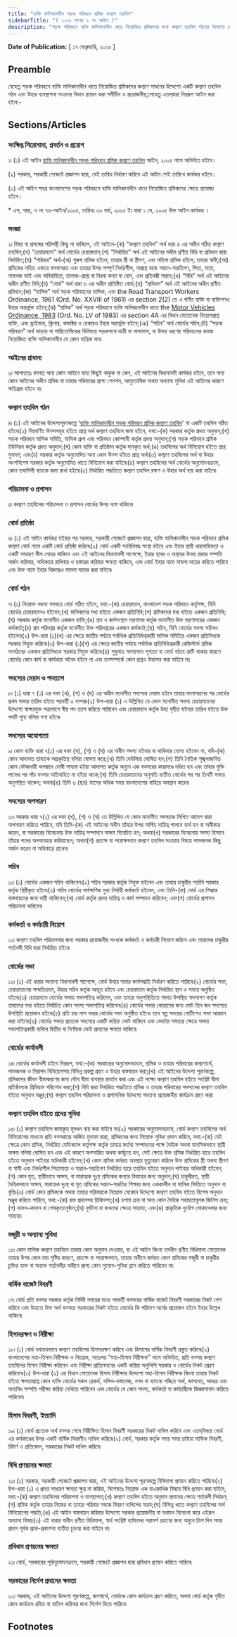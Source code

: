 ```yaml
---
title: "ব্যক্তি মালিকানাধীন সড়ক পরিবহন শ্রমিক কল্যাণ তহবিল"
sidebarTitle: "( ২০০৫ সনের ২ নং আইন )"
description: "সড়ক পরিবহনে ব্যক্তি মালিকানাধীন খাতে নিয়োজিত শ্রমিকদের জন্য কল্যাণ তহবিল গঠনের উদ্দেশ্যে প্রণীত আইন৷"
---
```


**Date of Publication:** [ ১৭ ফেব্রুয়ারি, ২০০৫ ]

## Preamble

যেহেতু সড়ক পরিবহনে ব্যক্তি মালিকানাধীন খাতে নিয়োজিত শ্রমিকদের কল্যাণ সাধনের উদ্দেশ্যে একটি কল্যাণ তহবিল গঠন এবং উহার ব্যবস্থাপনা সংক্রান্ত বিধান প্রণয়ন করা সমীচীন ও প্রয়োজনীয়;সেহেতু এতদ্‌দ্বারা নিম্নরূপ আইন করা হইল:-

## Sections/Articles

### সংক্ষিপ্ত শিরোনামা, প্রবর্তন ও প্রয়োগ

১৷ (১) এই আইন [ব্যক্তি মালিকানাধীন সড়ক পরিবহন শ্রমিক কল্যাণ তহবিল](/act-924.html "ব্যক্তি মালিকানাধীন সড়ক পরিবহন শ্রমিক কল্যাণ তহবিল") আইন, ২০০৫ নামে অভিহিত হইবে।

(২) সরকার, সরকারী গেজেটে প্রজ্ঞাপন দ্বারা, যেই তারিখ নির্ধারণ করিবে এই আইন সেই তারিখে কার্যকর হইবে।

(৩) এই আইন সমগ্র বাংলাদেশের সড়ক পরিবহনে ব্যক্তি মালিকানাধীন খাতে নিয়োজিত শ্রমিকদের ক্ষেত্রে প্রযোজ্য হইবে।

\* এস, আর, ও নং ৭৬-আইন/২০০৫, তারিখঃ ৩০ মার্চ, ২০০৫ ইং দ্বারা ১ মে, ২০০৫ উক্ত আইন কার্যকর ।

### সংজ্ঞা

২৷ বিষয় বা প্রসঙ্গের পরিপন্থী কিছু না থাকিলে, এই আইনে-(ক) “কল্যাণ তহবিল” অর্থ ধারা ৪ এর অধীন গঠিত কল্যাণ তহবিল;(খ) “চেয়ারম্যান” অর্থ বোর্ডের চেয়ারম্যান;(গ) “নির্ধারিত” অর্থ এই আইনের অধীন প্রণীত বিধি বা প্রবিধান দ্বারা নির্ধারিত;(ঘ) “পরিবার” অর্থ-(অ) পুরুষ শ্রমিক হইলে, তাহার স্ত্রী বা স্ত্রীগণ, এবং মহিলা শ্রমিক হইলে, তাহার স্বামী;(আ) শ্রমিকের সহিত একত্রে বসবাসরত এবং তাহার উপর সম্পূর্ণ নির্ভরশীল, অপ্রাপ্ত বয়স্ক সন্তান-সন্ততিগণ, পিতা, মাতা, নাবালক ভাই এবং অবিবাহিতা, তালাক-প্রাপ্তা বা বিধবা কন্যা বা বোন, এবং প্রতিবন্ধী সন্তান;(ঙ) “বিধি” অর্থ এই আইনের অধীন প্রণীত বিধি;(চ) “বোর্ড” অর্থ ধারা ৬ এর অধীন প্রতিষ্ঠিত বোর্ড;(ছ) “প্রবিধান” অর্থ এই আইনের অধীন প্রণীত প্রবিধান;(জ) “মালিক” অর্থ সড়ক পরিবহনের মালিক, এবং the Road Transport Workers Ordinance, 1961 (Ord. No. XXVIII of 1961) এর section 2(2) তে এ বর্ণিত ব্যক্তি বা ব্যক্তিগণও উহার অন্তর্ভুক্ত হইবে;(ঝ) “শ্রমিক” অর্থ সড়ক পরিবহনে ব্যক্তি মালিকানাধীন খাতে the [Motor Vehicles Ordinance, 1983](/act-654.html "Motor Vehicles Ordinance, 1983") (Ord. No. LV of 1983) এর section 4A এর বিধান মোতাবেক নিয়োগপ্রাপ্ত ব্যক্তি, এবং ড্রাইভার, ক্লিনার, কন্ডাক্টর ও চেকারও ইহার অন্তর্ভু্‌ক্ত হইবে;(ঞ) “সচিব” অর্থ বোর্ডের সচিব;(ট) “সড়ক পরিবহন” অর্থ ভাড়ায় বা পারিতোষিকের বিনিময়ে সড়কপথে যাত্রী বা মালামাল, বা উভয় ধরণের পরিবহনের কাজে নিয়োজিত ব্যক্তি মালিকানাধীন যে কোন যান্ত্রিক যান৷

### আইনের প্রাধান্য

৩৷ আপাততঃ বলবত্ অন্য কোন আইনে যাহা কিছুই থাকুক না কেন, এই আইনের বিধানাবলী কার্যকর হইবে, তবে অন্য কোন আইনের অধীন শ্রমিক বা তাহার পরিবারের প্রাপ্য পেনশন, আনুতোষিক অথবা অন্যান্য সুবিধা এই আইনের কারণে ক্ষতিগ্রস্ত হইবে না৷

### কল্যাণ তহবিল গঠন

৪৷ (১) এই আইনের উদ্দেশ্যপূরণকল্পে ‘[ব্যক্তি মালিকানাধীন সড়ক পরিবহন শ্রমিক কল্যাণ তহবিল](/act-924.html "ব্যক্তি মালিকানাধীন সড়ক পরিবহন শ্রমিক কল্যাণ তহবিল")' না একটি তহবিল গঠিত হইবে৷(২) নিম্নবর্ণিত উত্সসমূহ হইতে প্রাপ্ত অর্থ কল্যাণ তহবিলে জমা হইবে, যথা:-(ক) সরকার কর্তৃক প্রদত্ত অনুদান;(খ) সড়ক পরিবহন মালিক সমিতি, মালিক গ্রুপ এবং পরিবহন কোম্পানী কর্তৃক প্রদত্ত অনুদান;(গ) সড়ক পরিবহন শ্রমিক ইউনিয়ন কর্তৃক প্রদত্ত অনুদান;(ঘ) কোন ব্যক্তি বা প্রতিষ্ঠান কর্তৃক দানকৃত অর্থ;(ঙ) তহবিলের অর্থ বিনিয়োগ হইতে প্রাপ্ত মুনাফা; এবং(চ) সরকার কর্তৃক অনুমোদিত অন্য কোন উত্স হইতে প্রাপ্ত অর্থ৷(৩) কল্যাণ তহবিলের অর্থ বা উহার অংশবিশেষ সরকার কর্তৃক অনুমোদিত খাতে বিনিয়োগ করা যাইবে৷(৪) কল্যাণ তহবিলের অর্থ বোর্ডের অনুমোদনক্রমে, কোন তফসিলী ব্যাংকে জমা রাখা হইবে৷(৫) নির্ধারিত পদ্ধতিতে কল্যাণ তহবিল রক্ষণ ও উহার অর্থ ব্যয় করা যাইবে৷

### পরিচালনা ও প্রশাসন

৫৷ কল্যাণ তহবিলের পরিচালনা ও প্রশাসন বোর্ডের উপর ন্যস্ত থাকিবে৷

### বোর্ড প্রতিষ্ঠা

৬৷ (১) এই আইন কার্যকর হইবার পর সরকার, সরকারী গেজেটে প্রজ্ঞাপন দ্বারা, ব্যক্তি মালিকানাধীন সড়ক পরিবহন শ্রমিক কল্যাণ বোর্ড নামে একটি বোর্ড প্রতিষ্ঠা করিবে৷(২) বোর্ড একটি সংবিধিবদ্ধ সংস্থা হইবে এবং ইহার স্থায়ী ধারাবাহিকতা ও একটি সাধারণ সীল মোহর থাকিবে এবং এই আইনের বিধানাবলী সাপেক্ষে, ইহার স্থাবর ও অস্থাবর উভয় প্রকার সম্পত্তি অর্জন করিবার, অধিকারে রাখিবার ও হস্তান্তর করিবার ক্ষমতা থাকিবে, এবং বোর্ড ইহার নামে মামলা দায়ের করিতে পারিবে এবং উক্ত নামে ইহার বিরুদ্ধেও মামলা দায়ের করা যাইবে৷

### বোর্ড গঠন

৭৷ (১) নিম্নোক্ত সদস্য সমন্বয়ে বোর্ড গঠিত হইবে, যথা:-(ক) চেয়ারম্যান, বাংলাদেশ সড়ক পরিবহন কর্তৃপক্ষ, যিনি বোর্ডের চেয়ারম্যানও হইবেন;(খ) মালিকদের মধ্য হইতে একজন প্রতিনিধি;(গ) শ্রমিকদের মধ্য হইতে একজন প্রতিনিধি;(ঘ) সরকার কর্তৃক মনোনীত একজন ব্যক্তি;(ঙ) শ্রম ও কর্মসংস্থান মন্ত্রণালয় কর্তৃক মনোনীত উক্ত মন্ত্রণালয়ের একজন কর্মকর্তা;(চ) শ্রম পরিদপ্তর কর্তৃক মনোনীত উক্ত পরিদপ্তরের একজন কর্মকর্তা;(ছ) সচিব, যিনি বোর্ডের সদস্য সচিবও হইবেন৷(২) উপ-ধারা (১)(খ) এর ক্ষেত্রে জাতীয় পর্যায়ে সর্বাধিক প্রতিনিধিত্বকারী মালিক সমিতির একজন প্রতিনিধকে সরকার নিযুক্ত করিবে৷(৩) উপ-ধারা (১)(গ) এর ক্ষেত্রে জাতীয় পর্যায়ে সর্বাধিক প্রতিনিধিত্বকারী রেজিস্টার্ড শ্রমিক সংগঠনের একজন প্রতিনিধকে সরকার নিযুক্ত করিবে৷(৪) শুধুমাত্র সদস্যপদে শূন্যতা বা বোর্ড গঠনে ত্রুটি থাকার কারণে বোর্ডের কোন কার্য বা কার্যধারা অবৈধ হইবে না এবং তত্সম্পর্কে কোন প্রশ্নও উত্থাপন করা যাইবে না৷

### সদস্যের মেয়াদ ও পদত্যাগ

৮৷ (১) ধারা ৭ (১) এর দফা (খ), (গ) ও (ঘ) এর অধীন মনোনীত সদস্যের মেয়াদ হইবে তাহার মনোনয়নের পর বোর্ডের প্রথম সভার তারিখ হইতে পরবর্তী ৩ বত্সর৷(২) উপ-ধারা (১) এ উল্লিখিত যে কোন মনোনীত সদস্য চেয়ারম্যানের উদ্দেশ্যে স্বাক্ষরযুক্ত পত্রযোগে স্বীয় পদ ত্যাগ করিতে পারিবেন এবং চেয়ারম্যান কর্তৃক উহা গৃহীত হইবার তারিখ হইতে উক্ত পদটি শূন্য বলিয়া গণ্য হইবে৷

### সদস্যের অযোগ্যতা

৯৷ কোন ব্যক্তি ধারা ৭(১) এর দফা (খ), (গ) ও (ঘ) এর অধীন সদস্য হইবার বা থাকিবার যোগ্য হইবেন না, যদি-(ক) কোন আদালত তাহাকে অপ্রকৃতিস্থ বলিয়া ঘোষণা করে;(খ) তিনি দেউলিয়া ঘোষিত হন;(গ) তিনি নৈতিক শৃঙ্খলাজনিত কোন ফৌজদারী অপরাধে দোষী সাব্যস্ত হইয়া আদালত কর্তৃক অন্যুন এক বত্সরের কারাদণ্ডে দণ্ডিত হন এবং তাহার মুক্তি লাভের পর পাঁচ বত্সর অতিবাহিত না হইয়া থাকে;(ঘ) তিনি চেয়ারম্যানের অনুমতি ব্যতীত বোর্ডের পর পর তিনটি সভায় অনুপস্থিত থাকেন; অথবা(ঙ) তিনি ৬ (ছয়) মাসের অধিক সময় বাংলাদেশের বাহিরে অবস্থান করেন৷

### সদস্যের অপসারণ

১০৷ সরকার ধারা ৭(১) এর দফা (খ), (গ) ও (ঘ) তে উল্লিখিত যে কোন মনোনীত সদস্যকে লিখিত আদেশ দ্বারা অপসারণ করিতে পারিবে, যদি তিনি-(ক) এই আইনের অধীন তাঁহার উপর অর্পিত দায়িত্ব পালনে ব্যর্থ হন বা অস্বীকার করেন, বা সরকারের বিবেচনায় উক্ত দায়িত্ব সম্পাদনে অক্ষম বিবেচিত হন; অথবা(খ) সরকারের বিবেচনায় সদস্য হিসাবে তাঁহার পদের অপব্যবহার করিয়াছেন; অথবা(গ) প্রত্যক্ষ বা পরোক্ষভাবে কল্যাণ তহবিল সংক্রান্ত বিষয়ে লাভজনক কিছু অর্জন করেন বা অধিকারে রাখেন৷

### সচিব

১১৷ (১) বোর্ডের একজন সচিব থাকিবেন৷(২) সচিব সরকার কর্তৃক নিযুক্ত হইবেন এবং তাহার চাকুরীর শর্তাদি সরকার কর্তৃক স্থিরীকৃত হইবে৷(৩) সচিব বোর্ডের সার্বক্ষণিক মুখ্য নির্বাহী কর্মকর্তা হইবেন, এবং তিনি-(ক) বোর্ড এর সিদ্ধান্ত বাস্তবায়নের জন্য দায়ী থাকিবেন;(খ) বোর্ড কর্তৃক প্রদত্ত দায়িত্ব ও কার্য সম্পাদন করিবেন; এবং(গ) বোর্ডের প্রশাসন পরিচালনা করিবেন৷

### কর্মকর্তা ও কর্মচারী নিয়োগ

১২৷ কল্যাণ তহবিল পরিচালনার জন্য সরকার প্রয়োজনীয় সংখ্যক কর্মকর্তা ও কর্মচারী নিয়োগ করিবে এবং তাহাদের চাকুরীর শর্তাবলী বিধি দ্বারা নির্ধারিত হইবে৷

### বোর্ডের সভা

১৩৷ (১) এই ধারার অন্যান্য বিধানাবলী সাপেক্ষে, বোর্ড উহার সভার কার্যপদ্ধতি নির্ধারণ করিতে পারিবে৷(২) বোর্ডের সভা, চেয়ারম্যানের সম্মতিক্রমে, উহার সচিব কর্তৃক আহূত হইবে এবং চেয়ারম্যান কর্তৃক নির্ধারিত স্থান ও সময়ে অনুষ্ঠিত হইবে৷(৩) চেয়ারম্যান বোর্ডের সভায় সভাপতিত্ব করিবেন, এবং তাহার অনুপস্থিতিতে সভায় উপস্থিত সদস্যগণ কর্তৃক তাহাদের মধ্য হইতে নির্বাচিত কোন সদস্য সভাপতিত্ব করিবেন৷(৪) বোর্ডের সভার কোরামের জন্য মোট তিন জন সদস্যের উপস্থিতি প্রয়োজন হইবে৷(৫) প্রতি চার মাস অন্তর বোর্ডের সভা অনুষ্ঠিত হইবে৷ তবে স্বল্প সময়ের নোটিশেও সভা আহ্বান করা যাইবে৷(৬) বোর্ডের সভায় প্রত্যেক সদস্যের একটি করিয়া ভোট থাকিবে এবং ভোটের সমতার ক্ষেত্রে সভায় সভাপতিত্বকারী ব্যক্তির দ্বিতীয় বা নির্ণায়ক ভোট প্রদানের ক্ষমতা থাকিবে৷

### বোর্ডের কার্যাবলী

১৪৷ বোর্ডের কার্যাবলী হইবে নিম্নরূপ, যথা:-(ক) সরকারের অনুমোদনক্রমে, শ্রমিক ও তাহার পরিবারের কল্যাণার্থে, লাভজনক ও নিরাপদ বিনিয়োগসহ বিভিন্ন প্রকল্প গ্রহণ ও উহার বাস্তবায়ন করা;(খ) এই আইনের উদ্দেশ্য পূরণকল্পে, শ্রমিকদের জীবন বীমাকরণের জন্য যৌথ বীমা ব্যবস্থার প্রবর্তন করা এবং এই লক্ষ্যে কল্যাণ তহবিল হইতে সংশ্লিষ্ট বীমা প্রতিষ্ঠানকে প্রিমিয়াম পরিশোধ করা;(গ) বিধি দ্বারা নির্ধারিত পদ্ধতিতে শ্রমিক ও তাহার পরিবারের সদস্যদের কল্যাণ তহবিল হইতে অনুদান মঞ্জুর;(ঘ) কল্যাণ তহবিল পরিচালনা ও প্রশাসনিক উদ্দেশ্যে অন্যান্য প্রয়োজনীয় কার্যক্রম গ্রহণ করা৷

### কল্যাণ তহবিল হইতে প্রদেয় সুবিধা

১৫৷ (১) কল্যাণ তহবিলে জমাকৃত মূলধন ব্যয় করা যাইবে না৷(২) সরকারের অনুমোদনক্রমে, বোর্ড কল্যাণ তহবিলের অর্থ বিনিয়োগের মাধ্যমে প্রতি বত্সরান্তে অর্জিত মুনাফা দ্বারা, শ্রমিকদের জন্য নিম্নোক্ত সুবিধা প্রদান করিবে, যথা:-(ক) যেই ক্ষেত্রে কোন শ্রমিক, নির্ধারিত মেডিক্যাল কর্তৃপক্ষ কর্তৃক তাহার কর্তব্য সম্পাদনের পক্ষে দৈহিক অথবা মানসিকভাবে স্থায়ী অক্ষম বলিয়া ঘোষিত হন এবং এই কারণে অপসারিত অথবা কর্মচ্যুত হন, সেই ক্ষেত্রে উক্ত শ্রমিক নির্ধারিত হারে তহবিল হইতে অনুদান পাইবার অধিকারী হইবেন;(খ) কোন শ্রমিক কর্মরত অবস্থায় মৃত্যুবরণ করিলে উক্ত শ্রমিকের স্ত্রী অথবা স্ত্রীগণ বা স্বামী এবং নির্ভরশীল পিতামাতা ও সন্তান-সন্ততিগণ নির্ধারিত হারে তহবিল হইতে অনুদান পাইবার অধিকারী হইবেন;(গ) কোন মৃত, স্থায়ীভাবে অক্ষম, বা মারাত্মক দুঃস্থ শ্রমিকের কন্যার বিবাহের জন্য অনুদান;(ঘ) চাকুরীরত, স্থায়ী দৈহিকভাবে অক্ষম, মারাত্মক দুঃস্থ বা মৃত শ্রমিকের সন্তান-সন্ততির শিক্ষার জন্য এককালীন বা মাসিক ভিত্তিতে অনুদান বা বৃত্তি৷(৩) বোর্ড কোন শ্রমিককে অথবা তাহার পরিবারকে নিম্নোক্ত যেকোন উদ্দেশ্যে কল্যাণ তহবিল হইতে বিশেষ অনুদান মঞ্জুর করিতে পারিবে, যথা:-(ক) রক্ত প্রদানসহ চিকিত্সা;(খ) চশমা ক্রয় বা অন্য কোন দৈহিক সহায়তামূলক জিনিস ক্রয়;(গ) দাফন-কাফন বা শেষকৃত্যানুষ্ঠান;(ঘ) দুর্ঘটনা বা জখমের ক্ষেত্রে সাহায্য; এবং(ঙ) প্রাকৃতিক দুর্যোগ মোকাবেলার জন্য সাহায্য৷

### মজুরী ও অন্যান্য সুবিধা

১৬৷ কোন মালিক কল্যাণ তহবিলে তাহার কোন অনুদান দেওয়ার, বা এই আইন কিংবা তদধীন প্রণীত বিধিমালা মোতাবেক তাহার উপর কোন দায় সৃষ্টির কারণে, প্রত্যক্ষ বা পরোক্ষভাবে, তাহার অধীনে কর্মরত কোন শ্রমিকের মজুরী বা চাকুরীর চুক্তির ব্যক্ত বা অব্যক্ত শর্তাবলীর অধীনে প্রাপ্য কোন সুযোগ-সুবিধা হ্রাস করিতে পারিবেন না৷

### বার্ষিক বাজেট বিবরণী

১৭৷ বোর্ড প্রতি বত্সর সরকার কর্তৃক নির্দিষ্ট সময়ের মধ্যে পরবর্তী বত্সরের বার্ষিক বাজেট বিবরণী সরকারের নিকট পেশ করিবে এবং উহাতে উক্ত অর্থ বত্সরে সরকারের নিকট হইতে বোর্ডের কি পরিমাণ অর্থের প্রয়োজন হইবে ইহার উল্লেখ থাকিবে৷

### হিসাবরক্ষণ ও নিরীক্ষা

১৮৷ (১) বোর্ড যথাযথভাবে কল্যাণ তহবিলের হিসাবরক্ষণ করিবে এবং হিসাবের বার্ষিক বিবরণী প্রস্তুত করিবে৷(২) বাংলাদেশের মহা-হিসাব নিরীক্ষক ও নিয়ন্ত্রক, অতঃপর “মহা-হিসাব নিরীক্ষক” নামে অভিহিত, প্রতি বত্সর কল্যাণ তহবিলের হিসাব নিরীক্ষা করিবেন এবং নিরীক্ষা প্রতিবেদনের একটি করিয়া অনুলিপি সরকার ও বোর্ডের নিকট প্রেরণ করিবেন৷(৩) উপ-ধারা (২) এর বিধান মোতাবেক হিসাব নিরীক্ষার উদ্দেশ্যে মহা-হিসাব নিরীক্ষক কিংবা তাহার নিকট হইতে ক্ষমতাপ্রাপ্ত কোন ব্যক্তি বোর্ডের সকল রেকর্ড, দলিল-দস্তাবেজ, নগদ বা ব্যাংকে গচ্ছিত অর্থ, জামানত, ভাণ্ডার এবং অন্যবিধ সম্পত্তি পরীক্ষা করিয়া দেখিতে পারিবেন এবং বোর্ডের যে কোন সদস্য, কর্মকর্তা বা কর্মচারীকে জিজ্ঞাসাবাদ করিতে পারিবেন৷

### হিসাব বিবরণী, ইত্যাদি

১৯৷ (১) বোর্ড প্রত্যেক অর্থ বত্সর শেষে নিরীক্ষিত হিসাব বিবরণী সরকারের নিকট দাখিল করিবে এবং এতদ্‌বিষয়ে বোর্ড এর কর্মকাণ্ডের উপর একটি বার্ষিক বিবরণীও দাখিল করিবে৷(২) বোর্ড, সরকার কর্তৃক সময় সময় চাহিদা মাফিক বিবরণী, রিটার্ণ ও প্রতিবেদন, সরকারের নিকট দাখিল করিবে৷

### বিধি প্রণয়নের ক্ষমতা

২০৷ (১) সরকার, সরকারী গেজেটে প্রজ্ঞাপন দ্বারা, এই আইনের উদ্দেশ্য পূরণকল্পে বিধিমালা প্রণয়ন করিতে পারিবে৷(২) উপ-ধারা (১) এ প্রদত্ত সাধারণ ক্ষমতা ক্ষুণ্ন না করিয়া, বিশেষতঃ নিম্নোক্ত এক বাএকাধিক বিষয়ে বিধি প্রণয়ন করা যাইবে, যথা:-(ক) কল্যাণ তহবিলের পরিচালনা ও ব্যবস্থাপনা;(খ) কল্যাণ তহবিল হইতে অনুদান প্রদানের ক্ষেত্রে শর্তাবলী নির্ধারণ;(গ) শ্রমিক কর্তৃক তাহার নিজের বা তাহার পরিবার সম্বন্ধে বিবরণ দাখিলের ফরম;(ঘ) বিভিন্ন খাতে কল্যাণ তহবিলের অর্থ বিনিয়োগের পদ্ধতি;(ঙ) এই আইন বাস্তবায়ন করিবার উদ্দেশ্যে সরকার প্রয়োজনীয় বা যথাযথ বিবেচনা করে এইরূপ অন্যান্য বিষয়৷(৩) এই ধারার অধীন প্রণীত বিধিমালা, স্বার্থ সংশ্লিষ্ট ব্যক্তিদের পরামর্শ গ্রহণের জন্য অন্যুন ত্রিশ দিন সময় প্রদান পূর্বক প্রাক-প্রকাশনা ব্যতীত চূড়ান্ত করা যাইবে না৷

### প্রবিধান প্রণয়নের ক্ষমতা

২১৷ বোর্ড, সরকারের পূর্বানুমোদনক্রমে, সরকারী গেজেটে প্রজ্ঞাপন দ্বারা প্রবিধান প্রণয়ন করিতে পারিবে৷

### সরকারের নির্দেশ প্রদানের ক্ষমতা

২২৷ সরকার, এই আইনের উদ্দেশ্য পূরণকল্পে, জনস্বার্থে, বোর্ডকে কোন কার্যক্রম গ্রহণ করিতে, অথবা বোর্ড কর্তৃক গৃহীত কোন কার্যক্রম রহিত বা বাতিল করিবার জন্য নির্দেশ দিতে পারিবে৷

## Footnotes
